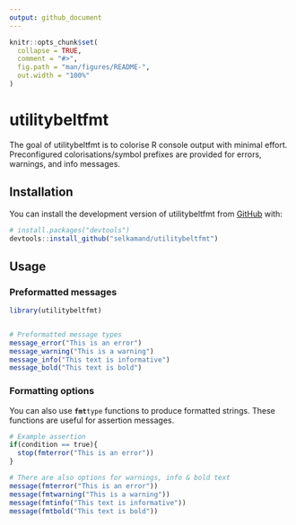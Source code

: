 ```yaml
---
output: github_document
---
```


<!-- README.md is generated from README.Rmd. Please edit that file -->

```r
knitr::opts_chunk$set(
  collapse = TRUE,
  comment = "#>",
  fig.path = "man/figures/README-",
  out.width = "100%"
)
```

# utilitybeltfmt

<!-- badges: start -->

<!-- badges: end -->

The goal of utilitybeltfmt is to colorise R console output with minimal effort. Preconfigured colorisations/symbol prefixes are provided for errors, warnings, and info messages.

## Installation

You can install the development version of utilitybeltfmt from [GitHub](https://github.com/selkamand/utilitybeltfmt) with:

``` r
# install.packages("devtools")
devtools::install_github("selkamand/utilitybeltfmt")
```

## Usage

### Preformatted messages

```r
library(utilitybeltfmt)


# Preformatted message types
message_error("This is an error")
message_warning("This is a warning")
message_info("This text is informative")
message_bold("This text is bold")
```

### Formatting options

You can also use **`fmt`**`type` functions to produce formatted strings. These functions are useful for assertion messages.

```r

# Example assertion
if(condition == true){
  stop(fmterror("This is an error"))
}

# There are also options for warnings, info & bold text
message(fmterror("This is an error"))
message(fmtwarning("This is a warning"))
message(fmtinfo("This text is informative"))
message(fmtbold("This text is bold"))
```
